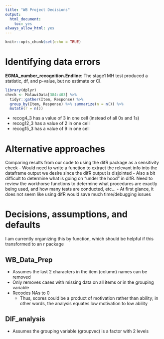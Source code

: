 ---
title: "WB Project Decisions"
output:
  html_document:
    toc: yes
always_allow_html: yes
---

```{r setup, include = FALSE}
knitr::opts_chunk$set(echo = TRUE)
```

# Identifying data errors

**EGMA_number_recognition.Endline**: The stage1 MH test produced a statistic, df, and p-value, but no estimate or CI.

```{r data error check}
library(dplyr)
check <- MalawiData[384:403] %>%
  tidyr::gather(Item, Response) %>%
  group_by(Item, Response) %>% summarize(n = n()) %>%
  mutate(r = n())
```

 - recog4_3 has a value of 3 in one cell (instead of all 0s and 1s)
 - recog12_3 has a value of 2 in one cell
 - recog15_3 has a value of 9 in one cell
 

# Alternative approaches

Comparing results from our code to using the difR package as a sensitivity check
 - Would need to write a function to extract the relevant info into the dataframe output we desire since the difR output is disjointed
 - Also a bit difficult to determine what is going on "under the hood" in difR. Need to review the workhorse functions to determine what procedures are exactly being used, and how many tests are conducted, etc...
 - At first glance, it does not seem like using difR would save much time/debugging issues 



# Decisions, assumptions, and defaults

I am currently organizing this by function, which should be helpful if this transformed to an r package

## WB_Data_Prep

 - Assumes the last 2 characters in the item (column) names can be removed
 - Only removes cases with missing data on all items or in the grouping variable
 - Recodes NAs to 0
   - Thus, scores could be a product of motivation rather than ability; in other words, the analysis equates low motivation to low ability  



## DIF_analysis

 - Assumes the grouping variable (groupvec) is a factor with 2 levels


